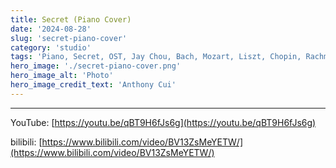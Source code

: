 ```yaml
---
title: Secret (Piano Cover)
date: '2024-08-28'
slug: 'secret-piano-cover'
category: 'studio'
tags: 'Piano, Secret, OST, Jay Chou, Bach, Mozart, Liszt, Chopin, Rachmaninoff'
hero_image: './secret-piano-cover.png'
hero_image_alt: 'Photo'
hero_image_credit_text: 'Anthony Cui'
---
```


---

YouTube: [https://youtu.be/qBT9H6fJs6g](https://youtu.be/qBT9H6fJs6g)

bilibili: [https://www.bilibili.com/video/BV13ZsMeYETW/](https://www.bilibili.com/video/BV13ZsMeYETW/)
